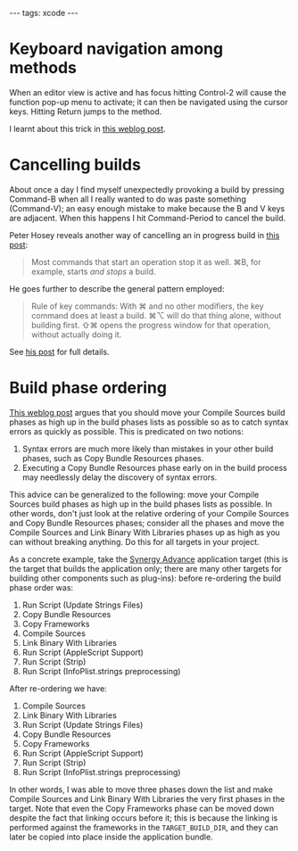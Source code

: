 ---
tags: xcode
---
= Keyboard navigation among methods =

When an editor view is active and has focus hitting Control-2 will cause the function pop-up menu to activate; it can then be navigated using the cursor keys. Hitting Return jumps to the method.

I learnt about this trick in [http://inessential.com/?comments=1&postid=3405 this weblog post].

= Cancelling builds =

About once a day I find myself unexpectedly provoking a build by pressing Command-B when all I really wanted to do was paste something (Command-V); an easy enough mistake to make because the B and V keys are adjacent. When this happens I hit Command-Period to cancel the build.

Peter Hosey reveals another way of cancelling an in progress build in [http://boredzo.org/blog/archives/2006-04-11/know-your-xcode this post]:

<blockquote>Most commands that start an operation stop it as well. ⌘B, for example, starts ''and stops'' a build.</blockquote>

He goes further to describe the general pattern employed:

<blockquote>Rule of key commands: With ⌘ and no other modifiers, the key command does at least a build. ⌘⌥ will do that thing alone, without building first. ⇧⌘ opens the progress window for that operation, without actually doing it.</blockquote>

See [http://boredzo.org/blog/archives/2006-04-11/know-your-xcode his post] for full details.

= Build phase ordering =

[http://talblog.info/archives/2007/05/fail_faster.html This weblog post] argues that you should move your Compile Sources build phases as high up in the build phases lists as possible so as to catch syntax errors as quickly as possible. This is predicated on two notions:

# Syntax errors are much more likely than mistakes in your other build phases, such as Copy Bundle Resources phases.
# Executing a Copy Bundle Resources phase early on in the build process may needlessly delay the discovery of syntax errors.

This advice can be generalized to the following: move your Compile Sources build phases as high up in the build phases lists as possible. In other words, don't just look at the relative ordering of your Compile Sources and Copy Bundle Resources phases; consider all the phases and move the Compile Sources and Link Binary With Libraries phases up as high as you can without breaking anything. Do this for all targets in your project.

As a concrete example, take the [[Synergy Advance]] application target (this is the target that builds the application only; there are many other targets for building other components such as plug-ins): before re-ordering the build phase order was:

# Run Script (Update Strings Files)
# Copy Bundle Resources
# Copy Frameworks
# Compile Sources
# Link Binary With Libraries
# Run Script (AppleScript Support)
# Run Script (Strip)
# Run Script (InfoPlist.strings preprocessing)

After re-ordering we have:

# Compile Sources
# Link Binary With Libraries
# Run Script (Update Strings Files)
# Copy Bundle Resources
# Copy Frameworks
# Run Script (AppleScript Support)
# Run Script (Strip)
# Run Script (InfoPlist.strings preprocessing)

In other words, I was able to move three phases down the list and make Compile Sources and Link Binary With Libraries the very first phases in the target. Note that even the Copy Frameworks phase can be moved down despite the fact that linking occurs before it; this is because the linking is performed against the frameworks in the <tt>TARGET_BUILD_DIR</tt>, and they can later be copied into place inside the application bundle.
